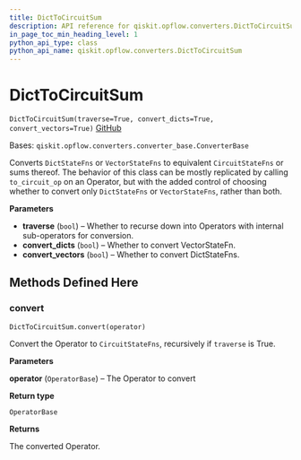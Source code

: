 ```yaml
---
title: DictToCircuitSum
description: API reference for qiskit.opflow.converters.DictToCircuitSum
in_page_toc_min_heading_level: 1
python_api_type: class
python_api_name: qiskit.opflow.converters.DictToCircuitSum
---
```


# DictToCircuitSum

<span id="qiskit.opflow.converters.DictToCircuitSum" />

`DictToCircuitSum(traverse=True, convert_dicts=True, convert_vectors=True)` [GitHub](https://github.com/qiskit/qiskit/tree/stable/0.20/qiskit/opflow/converters/dict_to_circuit_sum.py "view source code")

Bases: `qiskit.opflow.converters.converter_base.ConverterBase`

Converts `DictStateFns` or `VectorStateFns` to equivalent `CircuitStateFns` or sums thereof. The behavior of this class can be mostly replicated by calling `to_circuit_op` on an Operator, but with the added control of choosing whether to convert only `DictStateFns` or `VectorStateFns`, rather than both.

**Parameters**

*   **traverse** (`bool`) – Whether to recurse down into Operators with internal sub-operators for conversion.
*   **convert\_dicts** (`bool`) – Whether to convert VectorStateFn.
*   **convert\_vectors** (`bool`) – Whether to convert DictStateFns.

## Methods Defined Here

### convert

<span id="qiskit.opflow.converters.DictToCircuitSum.convert" />

`DictToCircuitSum.convert(operator)`

Convert the Operator to `CircuitStateFns`, recursively if `traverse` is True.

**Parameters**

**operator** (`OperatorBase`) – The Operator to convert

**Return type**

`OperatorBase`

**Returns**

The converted Operator.

